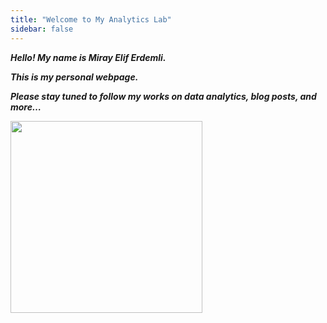 ```yaml
---
title: "Welcome to My Analytics Lab"
sidebar: false 
---
```


***Hello! My name is Miray Elif Erdemli.***

***This is my personal webpage.***

***Please stay tuned to follow my works on data analytics, blog posts, and more...***

![](images/giphy.gif){width="307"}
